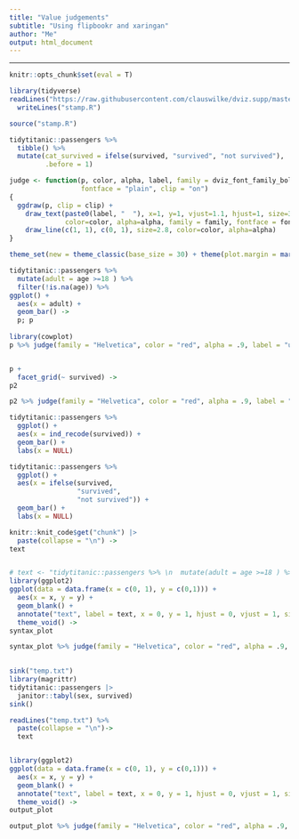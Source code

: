 ```yaml
---
title: "Value judgements"
subtitle: "Using flipbookr and xaringan"
author: "Me"
output: html_document
---
```





---

```r
knitr::opts_chunk$set(eval = T)

```


```r
library(tidyverse)
readLines("https://raw.githubusercontent.com/clauswilke/dviz.supp/master/R/stamp.R") %>% 
  writeLines("stamp.R")

source("stamp.R")

tidytitanic::passengers %>% 
  tibble() %>% 
  mutate(cat_survived = ifelse(survived, "survived", "not survived"), 
         .before = 1)

judge <- function(p, color, alpha, label, family = dviz_font_family_bold,
                  fontface = "plain", clip = "on")
{
  ggdraw(p, clip = clip) +
    draw_text(paste0(label, "  "), x=1, y=1, vjust=1.1, hjust=1, size=35, angle = 0,
              color=color, alpha=alpha, family = family, fontface = fontface) +
    draw_line(c(1, 1), c(0, 1), size=2.8, color=color, alpha=alpha)
}

theme_set(new = theme_classic(base_size = 30) + theme(plot.margin = margin(50,20,30,10)))

tidytitanic::passengers %>% 
  mutate(adult = age >=18 ) %>% 
  filter(!is.na(age)) %>% 
ggplot() + 
  aes(x = adult) + 
  geom_bar() ->
  p; p
  
library(cowplot)
p %>% judge(family = "Helvetica", color = "red", alpha = .9, label = "ugly", fontface = "bold")


p + 
  facet_grid(~ survived) ->
p2

p2 %>% judge(family = "Helvetica", color = "red", alpha = .9, label = "bad", fontface = "bold")

```




```r
tidytitanic::passengers %>% 
  ggplot() + 
  aes(x = ind_recode(survived)) + 
  geom_bar() + 
  labs(x = NULL)
```





```r
tidytitanic::passengers %>% 
  ggplot() + 
  aes(x = ifelse(survived, 
                 "survived",
                 "not survived")) + 
  geom_bar() + 
  labs(x = NULL)
```



```r
knitr::knit_code$get("chunk") |>  
  paste(collapse = "\n") ->
text


# text <- "tidytitanic::passengers %>% \n  mutate(adult = age >=18 ) %>% \n  filter(!is.na(age)) %>% \nggplot() + \n  aes(x = adult) + \n  geom_bar()"
library(ggplot2)
ggplot(data = data.frame(x = c(0, 1), y = c(0,1))) +
  aes(x = x, y = y) +
  geom_blank() +
  annotate("text", label = text, x = 0, y = 1, hjust = 0, vjust = 1, size = 5, family = "Courier") + 
  theme_void() ->
syntax_plot

syntax_plot %>% judge(family = "Helvetica", color = "red", alpha = .9, label = "repetitive", fontface = "bold")
  
```


```r
sink("temp.txt")
library(magrittr)
tidytitanic::passengers |> 
  janitor::tabyl(sex, survived)
sink()
```

```r
readLines("temp.txt") %>% 
  paste(collapse = "\n")->
  text


library(ggplot2)
ggplot(data = data.frame(x = c(0, 1), y = c(0,1))) +
  aes(x = x, y = y) +
  geom_blank() +
  annotate("text", label = text, x = 0, y = 1, hjust = 0, vjust = 1, size = 5, family = "Courier") + 
  theme_void() ->
output_plot

output_plot %>% judge(family = "Helvetica", color = "red", alpha = .9, label = "awkward", fontface = "bold")
```

